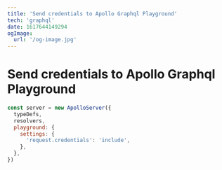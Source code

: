 ```yaml
---
title: 'Send credentials to Apollo Graphql Playground'
tech: 'graphql'
date: 1617644149294
ogImage:
  url: '/og-image.jpg'
---
```


# Send credentials to Apollo Graphql Playground

```jsx
const server = new ApolloServer({
  typeDefs,
  resolvers,
  playground: {
    settings: {
      'request.credentials': 'include',
    },
  },
})
```
